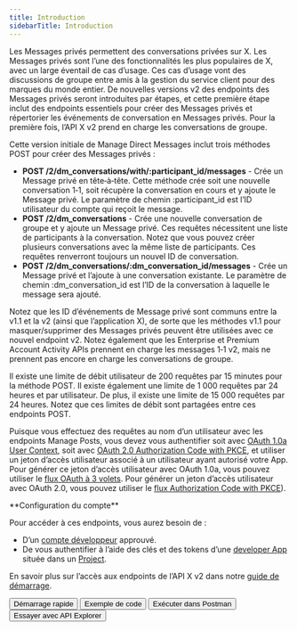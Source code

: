```yaml
---
title: Introduction
sidebarTitle: Introduction
---
```



Les Messages privés permettent des conversations privées sur X. Les Messages privés sont l’une des fonctionnalités les plus populaires de X, avec un large éventail de cas d’usage. Ces cas d’usage vont des discussions de groupe entre amis à la gestion du service client pour des marques du monde entier. De nouvelles versions v2 des endpoints des Messages privés seront introduites par étapes, et cette première étape inclut des endpoints essentiels pour créer des Messages privés et répertorier les événements de conversation en Messages privés. Pour la première fois, l’API X v2 prend en charge les conversations de groupe.

Cette version initiale de Manage Direct Messages inclut trois méthodes POST pour créer des Messages privés :

* **POST /2/dm_conversations/with/:participant_id/messages** - Crée un Message privé en tête‑à‑tête. Cette méthode crée soit une nouvelle conversation 1‑1, soit récupère la conversation en cours et y ajoute le Message privé. Le paramètre de chemin :participant_id est l’ID utilisateur du compte qui reçoit le message.
* **POST /2/dm_conversations** - Crée une nouvelle conversation de groupe et y ajoute un Message privé. Ces requêtes nécessitent une liste de participants à la conversation. Notez que vous pouvez créer plusieurs conversations avec la même liste de participants. Ces requêtes renverront toujours un nouvel ID de conversation.
* **POST /2/dm_conversations/:dm_conversation_id/messages** - Crée un Message privé et l’ajoute à une conversation existante. Le paramètre de chemin :dm_conversation_id est l’ID de la conversation à laquelle le message sera ajouté.

Notez que les ID d’événements de Message privé sont communs entre la v1.1 et la v2 (ainsi que l’application X), de sorte que les méthodes v1.1 pour masquer/supprimer des Messages privés peuvent être utilisées avec ce nouvel endpoint v2. Notez également que les Enterprise et Premium Account Activity APIs prennent en charge les messages 1‑1 v2, mais ne prennent pas encore en charge les conversations de groupe.

Il existe une limite de débit utilisateur de 200 requêtes par 15 minutes pour la méthode POST. Il existe également une limite de 1 000 requêtes par 24 heures et par utilisateur. De plus, il existe une limite de 15 000 requêtes par 24 heures. Notez que ces limites de débit sont partagées entre ces endpoints POST.

Puisque vous effectuez des requêtes au nom d’un utilisateur avec les endpoints Manage Posts, vous devez vous authentifier soit avec [OAuth 1.0a User Context](https://developer-staging.x.com/resources/fundamentals/authentication), soit avec [OAuth 2.0 Authorization Code with PKCE](fr/resources/fundamentals/authentication#oauth-2-0-authorization-code-flow-with-pkce-2), et utiliser un jeton d’accès utilisateur associé à un utilisateur ayant autorisé votre App. Pour générer ce jeton d’accès utilisateur avec OAuth 1.0a, vous pouvez utiliser le [flux OAuth à 3 volets](/fr/resources/fundamentals/authentication#using-and-generating-an-app-only-bearer-token). Pour générer un jeton d’accès utilisateur avec OAuth 2.0, vous pouvez utiliser le [flux Authorization Code with PKCE](/fr/resources/fundamentals/authentication#how-to-connect-to-endpoints-using-oauth-2-0-authorization-code-flow-with-pkce)).

<Note>
  **Configuration du compte**

  Pour accéder à ces endpoints, vous aurez besoin de :

  * D’un [compte développeur](https://developer.x.com/en/portal/petition/essential/basic-info) approuvé.
  * De vous authentifier à l’aide des clés et des tokens d’une [developer App](/fr/resources/fundamentals/developer-apps) située dans un [Project](/fr/resources/fundamentals/projects).

  En savoir plus sur l’accès aux endpoints de l’API X v2 dans notre [guide de démarrage](/fr/x-api/getting-started/getting-access).
</Note>

<div className="flex space-x-2">
  <Button href="/fr/x-api/direct-messages/manage/quickstart">
    Démarrage rapide
  </Button>

  <Button href="https://github.com/xdevplatform/Twitter-API-v2-sample-code">
    Exemple de code
  </Button>

  <Button href="https://app.getpostman.com/run-collection/9956214-784efcda-ed4c-4491-a4c0-a26470a67400">
    Exécuter dans Postman
  </Button>

  <Button href="https://developer.x.com/apitools/api?endpoint=/2/tweets&method=post">
    Essayer avec API Explorer
  </Button>
</div>

